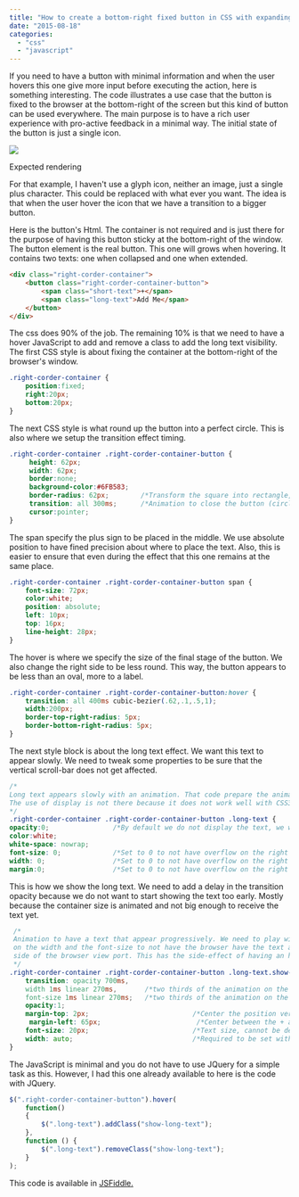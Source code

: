 ```yaml
---
title: "How to create a bottom-right fixed button in CSS with expanding hover animation"
date: "2015-08-18"
categories: 
  - "css"
  - "javascript"
---
```


If you need to have a button with minimal information and when the user hovers this one give more input before executing the action, here is something interesting. The code illustrates a use case that the button is fixed to the browser at the bottom-right of the screen but this kind of button can be used everywhere. The main purpose is to have a rich user experience with pro-active feedback in a minimal way. The initial state of the button is just a single icon.

![](images/PlusImage.png)

Expected rendering

For that example, I haven't use a glyph icon, neither an image, just a single plus character. This could be replaced with what ever you want. The idea is that when the user hover the icon that we have a transition to a bigger button.

Here is the button's Html. The container is not required and is just there for the purpose of having this button sticky at the bottom-right of the window. The button element is the real button. This one will grows when hovering. It contains two texts: one when collapsed and one when extended.

```html
<div class="right-corder-container">     
	<button class="right-corder-container-button">         
		<span class="short-text">+</span>         
		<span class="long-text">Add Me</span>     
	</button> 
</div>
```

The css does 90% of the job. The remaining 10% is that we need to have a hover JavaScript to add and remove a class to add the long text visibility. The first CSS style is about fixing the container at the bottom-right of the browser's window.

```css
.right-corder-container {     
    position:fixed;     
    right:20px;     
    bottom:20px; 
}
```

The next CSS style is what round up the button into a perfect circle. This is also where we setup the transition effect timing.

```css
.right-corder-container .right-corder-container-button {     
     height: 62px;     
     width: 62px;     
     border:none;    
     background-color:#6FB583;     
     border-radius: 62px;        /*Transform the square into rectangle, sync that value with the width/height*/     
     transition: all 300ms;      /*Animation to close the button (circle)*/     box-shadow:2px 2px 5px rgb(25, 73, 15);     
     cursor:pointer; 
}
```

The span specify the plus sign to be placed in the middle. We use absolute position to have fined precision about where to place the text. Also, this is easier to ensure that even during the effect that this one remains at the same place.

```css
.right-corder-container .right-corder-container-button span {     
    font-size: 72px;     
    color:white;     
    position: absolute;    
    left: 10px;     
    top: 16px;     
    line-height: 28px; 
}
```

The hover is where we specify the size of the final stage of the button. We also change the right side to be less round. This way, the button appears to be less than an oval, more to a label.

```css
.right-corder-container .right-corder-container-button:hover {     
    transition: all 400ms cubic-bezier(.62,.1,.5,1);     
    width:200px;     
    border-top-right-radius: 5px;     
    border-bottom-right-radius: 5px; 
}
```

The next style block is about the long text effect. We want this text to appear slowly. We need to tweak some properties to be sure that the vertical scroll-bar does not get affected.

```css
/*
Long text appears slowly with an animation. That code prepare the animation by hidding the text.
The use of display is not there because it does not work well with CSS3 animation. 
*/ 
.right-corder-container .right-corder-container-button .long-text {     transition: opacity 1000ms; /*Only the text fadein/fadeout is animated*/     
opacity:0;                /*By default we do not display the text, we want the text to fade in*/     
color:white;     
white-space: nowrap;     
font-size: 0;             /*Set to 0 to not have overflow on the right of the browser*/     
width: 0;                 /*Set to 0 to not have overflow on the right of the browser*/     
margin:0;                 /*Set to 0 to not have overflow on the right of the browser*/ }
```
  
This is how we show the long text. We need to add a delay in the transition opacity because we do not want to start showing the text too early. Mostly because the container size is animated and not big enough to receive the text yet.

```css
 /*
 Animation to have a text that appear progressively. We need to play with a delay     
 on the width and the font-size to not have the browser have the text appears on the right     
 side of the browser view port. This has the side-effect of having an horizontal bar. 
 */ 
.right-corder-container .right-corder-container-button .long-text.show-long-text{   
    transition: opacity 700ms,               
    width 1ms linear 270ms,       /*two thirds of the animation on the container width*/               
    font-size 1ms linear 270ms;   /*two thirds of the animation on the container width*/   
    opacity:1;   
    margin-top: 2px;                          /*Center the position vertically*/   
     margin-left: 65px;                        /*Center between the + and the right end side*/   
    font-size: 20px;                          /*Text size, cannot be defined initially without moving the scrollbar*/   
    width: auto;                              /*Required to be set with a delay (see animation) to not have scrollbar. Delay is to wait container to size up*/ 
}
```
  
The JavaScript is minimal and you do not have to use JQuery for a simple task as this. However, I had this one already available to here is the code with JQuery.

```javascript
$(".right-corder-container-button").hover(
    function() 
    {     
        $(".long-text").addClass("show-long-text"); 
    }, 
    function () {     
        $(".long-text").removeClass("show-long-text"); 
    }
);
````

This code is available in [JSFiddle.](http://jsfiddle.net/mrdesjardins/tbtn7wow/)

